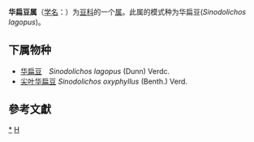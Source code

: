 {{Automatic taxobox
| taxon = Sinodolichos
| authority = Verdc., 1970
| type species = 华扁豆<br>''Sinodolichos lagopus''
| type species authority = (Dunn) Verdc. (1970)
}}
'''华扁豆属'''（[[学名|学名]]：{{lang|la|''Sinodolichos''}}）为[[豆科|豆科]]的一个[[属|属]]。此属的模式种为华扁豆(''Sinodolichos lagopus'')。

==下属物种==
* [[华扁豆|华扁豆]]　''Sinodolichos lagopus'' (Dunn) Verdc.
* [[尖叶华扁豆|尖叶华扁豆]] ''Sinodolichos oxyphyllus'' (Benth.) Verd.

==參考文獻==
{{reflist}}

{{taxonbar}}

[[Category:_华扁豆属|*]]
[[Category:1970年描述的分类群|H]]